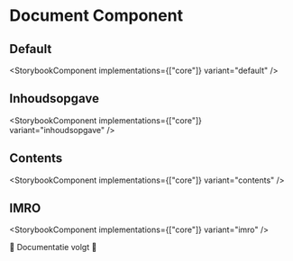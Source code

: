 
# Document Component

## Default

<StorybookComponent implementations={["core"]} variant="default" />

## Inhoudsopgave

<StorybookComponent implementations={["core"]} variant="inhoudsopgave" />

## Contents

<StorybookComponent implementations={["core"]} variant="contents" />

## IMRO

<StorybookComponent implementations={["core"]} variant="imro" />

🚧 Documentatie volgt 🚧
